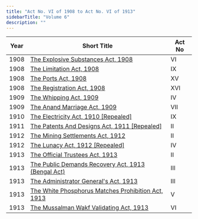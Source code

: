 ```yaml
---
title: "Act No. VI of 1908 to Act No. VI of 1913"
sidebarTitle: "Volume 6"
description: ""
---
```


| Year | Short Title | Act No |
|------|-------------|--------|
| 1908 | [The Explosive Substances Act, 1908](/laws/act-87) | VI |
| 1908 | [The Limitation Act, 1908](/laws/act-88) | IX |
| 1908 | [The Ports Act, 1908](/laws/act-89) | XV |
| 1908 | [The Registration Act, 1908](/laws/act-90) | XVI |
| 1909 | [The Whipping Act, 1909](/laws/act-91) | IV |
| 1909 | [The Anand Marriage Act, 1909](/laws/act-92) | VII |
| 1910 | [The Electricity Act, 1910 [Repealed]](/laws/act-93) | IX |
| 1911 | [The Patents And Designs Act, 1911 [Repealed]](/laws/act-94) | II |
| 1912 | [The Mining Settlements Act, 1912](/laws/act-95) | II |
| 1912 | [The Lunacy Act, 1912 [Repealed]](/laws/act-96) | IV |
| 1913 | [The Official Trustees Act, 1913](/laws/act-97) | II |
| 1913 | [The Public Demands Recovery Act, 1913 (Bengal Act)](/laws/act-98) | III |
| 1913 | [The Administrator General's Act, 1913](/laws/act-99) | III |
| 1913 | [The White Phosphorus Matches Prohibition Act, 1913](/laws/act-100) | V |
| 1913 | [The Mussalman Wakf Validating Act, 1913](/laws/act-101) | VI |
